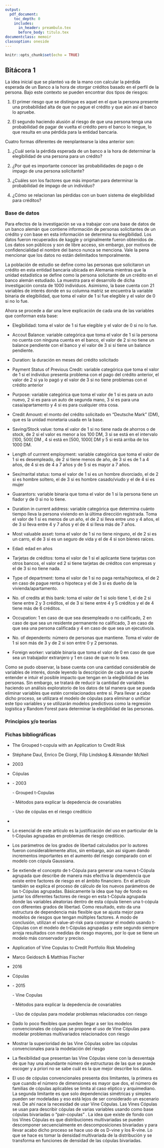 ```yaml
---
output:
  pdf_document: 
    toc_depth: 0
    includes:
      in_header: preambulo.tex
      before_body: titulo.tex
documentclass: memoir
classoption: oneside
---
```


```r
knitr::opts_chunk$set(echo = TRUE)
```

## Bitácora 1

La idea inicial que se planteó va de la mano con calcular la pérdida esperada de un Banco a la hora de otorgar créditos basado en el perfil de la persona. Bajo este contexto se pueden encontrar dos tipos de riesgos: 

1) El primer riesgo que se distingue es aquel en el que la persona presente una probabilidad alta de que no pague el crédito y que aún así el banco lo apruebe.

2) El segundo haciendo alusión al riesgo de que una persona tenga una probabilidad de pagar de vuelta el crédito pero el banco lo niegue, lo que resulta en una pérdida para la entidad bancaria. 


Cuatro formas diferentes de reenplantearse la idea anterior son: 

1) ¿Cuál sería la pérdida esperada de un banco a la hora de determinar la elegibilidad de una persona para un crédito?

2) ¿Por qué es importante conocer las probabilidades de pago o de impago de una persona solicitante?

3) ¿Cuáles son los factores que más importan para determinar la probabilidad de impago de un individuo?

4) ¿Cómo se relacionan las pérdidas con un buen sistema de elegibilidad para créditos?


### Base de datos

Para efectos de la investigación se va a trabajar con una base de datos de un banco alemán que contiene información de personas solicitantes de un crédito y con base en esta información se determina su elegibilidad. Los datos fueron recuperados de kaggle y originalmente fueron obtenidos de \href{https://online.stat.psu.edu/stat508/resource/analysis/gcd}{Penn State Eberly College of Science}. Los datos son públicos y son de libre acceso, sin embargo, por motivos de confidencialidad el nombre del banco nunca se menciona. Vale la pena mencionar que los datos no están delimitados temporalmente. 

La población de estudio se define como las personas que solicitaron un crédito en esta entidad bancaria ubicada en Alemania mientras que la unidad estadística se define como la persona solicitante de un crédito en el banco alemán estudiado. La muestra para el desarrollo de dicha investigación consta de 1000 individuos. Asimismo, la base cuenta con 21 variables de interés donde en su columna matriz se encuentra la variable binaria de elegibilidad, que toma el valor de 1 si fue elegible y el valor de 0 si no lo fue. 

Ahora se procede a dar una leve explicación de cada una de las variables que conforman esta base:

- Elegibilidad: toma el valor de 1 si fue elegible y el valor de 0 si no lo fue. 

- Accout Balance: variable categórica que toma el valor de 1 si la persona no cuenta con ninguna cuenta en el banco, el valor de 2 si no tiene un balance pendiente con el banco y el valor de 3 si sí tiene un balance pendiente.

- Duration: la duración en meses del crédito solicitado

- Payment Status of Previous Credit: variable categórica que toma el valor de 1 si el individuo presenta problema con el pago del crédito anterior, el valor de 2 si ya lo pagó y el valor de 3 si no tiene problemas con el crédito anterior 

- Purpose: variable categórica que toma el valor de 1 si es para un auto nuevo, 2 si es para un auto de segunda mano, 3 si es para una casa/apartamento y 4 si es para cualquier otra cosa. 

- Credit Amount: el monto del crédito solicitado en "Deutsche Mark" (DM), que es la unidad monetaria usada en la base. 

- Saving/Stock value: toma el valor de 1 si no tiene nada de ahorros o de stock, de 2 si el valor es menor a los 100 DM, 3 si se está en el intervalo [100, 500[ DM , 4 si está en [500, 1000[ DM y 5 si está arriba de los 1000 DM. 

- Length of currrent employment: variable categórica que toma el valor de 1 si es desempleado, de 2 si tiene menos de año, de 3 si es de 1 a 4 años, de 4 si es de 4 a 7 años y de 5 si es mayor a 7 años. 

- Sex/marital status: toma el valor de 1 si es un hombre divorciado, el de 2 si es hombre soltero, el de 3 si es hombre casado/viudo y el de 4 si es mujer

- Guarantors: variable binaria que toma el valor de 1 si la persona tiene un fiador y de 0 si no lo tiene. 

- Duration in current address: variable categórica que determina cuánto tiempo lleva la persona viviendo en la última dirección registrada. Toma el valor de 1 si es menos de un año, el de 2 si lleva entre uno y 4 años, el de 3 si lleva entre 4 y 7 años y el de 4 si lleva más de 7 años. 

- Most valuable asset: toma el valor de 1 si no tiene ninguno, el de 2 si es un carro, el de 3 si es un seguro de vida y el de 4 si son bienes raíces. 

- Edad: edad en años

- Tarjetas de créditos: toma el valor de 1 si el aplicante tiene tarjetas con otros bancos, el valor ed 2 si tiene tarjetas de créditos con empresas y el de 3 si no tiene nada. 

- Type of department: toma el valor de 1 si no paga renta/hipoteca, el de 2 en caso de pague renta o hipoteca y el de 3 si es dueño de la vivienda/apartamento. 

- No. of credits at this bank: toma el valor de 1 si solo tiene 1, el de 2 si tiene entre 2 y 3 créditos, el de 3 si tiene entre 4 y 5 créditos y el de 4 tiene más de 6 créditos. 

- Occupation: 1 en caso de que sea desempleado o no calificado, 2 en caso de que sea un residente permanente no calificado, 3 en caso de que sea una persona calificada y 4 en caso de que sea un ejecutivo/a. 

- No. of dependents: número de personas que mantiene. Toma el valor de 1 si son más de 3 y de 2 si son entre 0 y 2 personas. 

- Foreign worker: variable binaria que toma el valor de 0 en caso de que sea un trabajador extranjero y 1 en caso de que no lo sea.   

Como se pudo observar, la base cuenta con una cantidad considerable de variables de interés, donde leyendo la descripción de cada una se puede entender e intuir el posible impacto que tengan en la elegibilidad de las personas. Sin embargo, se tratará de reducir la cantidad de variables haciendo un análisis exploratorio de los datos de tal manera que se pueda eliminar variables que estén correlacionados entre sí. Para llevar a cabo dicho proceso, se utilizara el modelo de cópulas para eliminar o unificar este tipo variables y se utilizarán modelos predictivos como la regresión logística y Random Forest para determinar la elegibilidad de las personas. 


### Principios y/o teorías









### Fichas bibliográficas

\noindent\rule{14cm}{0.4pt}


- \textbf{Título:} The Grouped t-copula with an Application to Credit Risk

- \textbf{Autor(es):} Stéphane Daul, Enrico De Giorgi, Filip Lindskog & Alexander McNeil

- \textbf{Año:} 2003

- \textbf{Nombre del tema:} Cópulas
 
- \textbf{Forma de organizarlo:}

  -\textbf{Cronológico:} 2003
  
  -\textbf{Metodológico:} Grouped t-Copulas 
  
  -\textbf{Temático:} Métodos para explicar la depedencia de covariables   
  
  -\textbf{Teoría:} Uso de cópulas en el riesgo crediticio

- \textbf{Resumen en una oración:}   

- \textbf{Argumento central:} Lo esencial de este artículo es la justificación del uso en particular de la t-Cópulas agrupadas en problemas de riesgo crediticio. 

- \textbf{Problemas con el tema:} Los parámetros de los grados de libertad calculados por lo autores fueron considerablemente altos, sin embargo, aún así siguen dando incrementos importantes en el aumento del riesgo comparado con el modelo con cópula Gaussiana. 

- \textbf{Resumen en un parráfo:} Se extiende el concepto de t-Cópula para generar una nueva t-Cópula agrupada que describe de manera más efectiva la dependencia que existe entre factores de riesgo en el ámbito financiero. En el artículo también se explica el proceso de cálculo de los nuevos parámetros de las t-Cópulas agrupadas. Básicamente la idea que hay de fondo es juntar los diferentes factores de riesgo en esta t-Cópula agrupada donde las variables aleatorias dentro de esta cópula tienen una t-cópula con diferentes grados de libertad. Como resultado, esto da una estructura de dependencia más flexible que se ajusta mejor para modelos de riesgos que tengan múltiples factores. A modo de conclusión, utilizan el value-at-risk para comparar el modelo usando t-Cópulas con el modelo de t-Cópulas agrupadas y este segundo siempre arroja resultados con medidas de riesgo mayores, por lo que se tiene un modelo más conservador y preciso. 


\noindent\rule{14cm}{0.4pt}


- \textbf{Título:} Application of Vine Copulas to Credit Portfolio
Risk Modeling

- \textbf{Autor(es):} Marco Geidosch & Matthias Fischer

- \textbf{Año:} 2016

- \textbf{Nombre del tema:} Cópulas

- \textbf{Forma de organizarlo:}

  -\textbf{Cronológico:} 2015
  
  -\textbf{Metodológico:} Vine Copulas
  
  -\textbf{Temático:}  Métodos para explicar la depedencia de covariables
  
  -\textbf{Teoría:} Uso de cópulas para modelar problemas relacionados con riesgo

- \textbf{Resumen en una oración:} Dado lo poco flexibles que pueden llegar a ser los modelos convencionales de cópulas se propone el uso de Vine Cópulas para modelar problemas multivariados relacionados con riesgo

- \textbf{Argumento central:} Mostrar la superioridad de las Vine Cópulas sobre las cópulas convencionales para la modelación del riesgo

- \textbf{Problemas con el tema:} La flexibilidad que presentan las Vine Cópulas viene con la desventaja de que hay una abundante número de estructuras de las que se puede escoger y a priori no se sabe cuál es la que mejor describe los datos. 

- \textbf{Resumen en un parráfo:} El uso de cópulas convencionales presenta dos limitantes, la primera es que cuando el número de dimensiones es mayor que dos, el número de familias de cópulas aplicables se limita al caso elíptico y arquimediano. La segunda limitante es que solo dependencias simétricas y simples pueden ser modeladas y eso está lejos de ser considerado un escenario real. De ahí nace la necesidad de usar Vine Cópulas. Las Vines Cópulas se usan para describir cópulas de varias variables usando como base cópulas bivariadas o "pair-copulas" . La idea que existe de fondo con los Vines Cópulas es que distribuciones multivariadas se pueden descomponer secuencialmente en descomposiciones bivariadas y para llevar acabo dicho proceso se hace uso de os D-vine y los R-vine. Lo que se hace es tomar la densidad multivariada de la distribución y se transforma en funciones de densidad de las cópulas bivariadas. 



